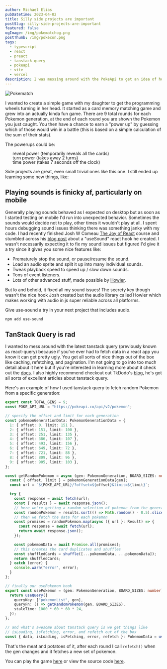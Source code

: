 ```yaml
---
author: Michael Elias
pubDatetime: 2023-04-02
title: Silly side projects are important
postSlug: silly-side-projects-are-important
featured: false
ogImage: /img/pokematchog.png
postThumb: /img/pokecon.png
tags:
  - typescript
  - react
  - preact
  - tanstack-query
  - pokeapi
  - vite
  - vercel
description: I was messing around with the PokeApi to get an idea of how tanstack-query works to potentially use it for work
---
```


<img src="/img/pokecon.png" alt="Pokematch" class="float-right max-w-[150px] sm:max-w-[220px] ml-5" />

I wanted to create a simple game with my daughter to get the programming wheels turning in her head. It started as a card memory matching game and grew into an actually kinda fun game. There are 9 total rounds for each Pokemon generation, at the end of each round you are shown the Pokemon you just caught. You then have a chance to earn a "power up" by guessing which of those would win in a battle (this is based on a simple calculation of the sum of their stats). 

The powerups could be:

<ul style="list-style:none;line-height:1;">
  <li><Pokeball fill="#f8d878" /> reveal power (temporarily reveals all the cards)</li>
  <li><Pokeball fill="#6844fc" /> turn power (takes away 2 turns)</li>
  <li><Pokeball fill="#e40058" /> time power (takes 7 seconds off the clock)</li>
</ul>

Side projects are great, even small trivial ones like this one. I still ended up learning some new things, like:

## Playing sounds is finicky <Tooltip client:visible content="*as fuck">af</Tooltip>, particularly on mobile

Generally playing sounds behaved as I expected on desktop but as soon as I started testing on mobile I'd run into unexpected behavior. Sometimes the sounds would decide not to play, other times it wouldn't play at all. I spent hours debugging sound issues thinking there was something janky with my code. I had recently finished Josh W Comeau [The Joy of React](https://www.joyofreact.com/) course and stumbled across his [blog post](https://www.joshwcomeau.com/react/announcing-use-sound-react-hook/) about a "useSound" react hook he created. I wasn't necessarily expecting it to fix my sound issues but figured I'd give it a try since it gives you some nice features like:

  - Prematurely stop the sound, or pause/resume the sound.
  - Load an audio sprite and split it up into many individual sounds.
  - Tweak playback speed to speed up / slow down sounds.
  - Tons of event listeners.
  - Lots of other advanced stuff, made possible by [Howler](https://howlerjs.com/).

But lo and behold, it fixed all my sound issues! The secrety key though wasn't the nice hook Josh created but the audio library called Howler which makes working with audio in js super reliable across all platforms. 

Give use-sound a try in your next project that includes audio.

```bash
npm add use-sound
```

## TanStack Query is rad

I wanted to mess around with the latest tanstack query (previously known as react-query) because if you've ever had to fetch data in a react app you know it can get pretty ugly. You get all sorts of nice things out of the box like caching, refetching, and pagination. I'm not going to go into too much detail about it here but if you're interested in learning more about it check out the [docs](https://tanstack.com/query/latest). I also highly recommend checkout out TkDodo's [blog](https://tkdodo.eu/blog/all), he's got all sorts of excellent articles about tanstack query.

Here's an example of how I used tanstack query to fetch random Pokemon from a specific generation:

```typescript
export const TOTAL_GENS = 9;
const POKE_API_URL = "https://pokeapi.co/api/v2/pokemon";

// specify the offset and limit for each generation
const pokemonGenerationData: PokemonGenerationData = {
  1: { offset: 0, limit: 151 },
  2: { offset: 151, limit: 100 },
  3: { offset: 251, limit: 135 },
  4: { offset: 386, limit: 107 },
  5: { offset: 493, limit: 156 },
  6: { offset: 649, limit: 72 },
  7: { offset: 721, limit: 88 },
  8: { offset: 809, limit: 96 },
  9: { offset: 905, limit: 103 },
};

const getRandomPokemon = async (gen: PokemonGeneration, BOARD_SIZES: number) => {
  const { offset, limit } = pokemonGenerationData[gen];
  const url = `${POKE_API_URL}/?offset=${offset}&limit=${limit}`;

  try {
    const response = await fetch(url);
    const { results } = await response.json();
    // here we're getting a random selection of pokemon from the generation
    const randomPokemon = results.sort(() => Math.random() - 0.5).slice(0, BOARD_SIZES / 2);
    // then we fetch the data for each pokemon
    const promises = randomPokemon.map(async ({ url }: Result) => {
      const response = await fetch(url);
      return await response.json();
    });

    const pokemonData = await Promise.all(promises);
    // this creates the card duplicates and shuffles
    const shuffledCards = shuffle([...pokemonData, ...pokemonData]);
    return shuffledCards;
  } catch (error) {
    console.warn("error", error);
  } 
};

// finally our usePokemon hook
export const usePokemon = (gen: PokemonGeneration, BOARD_SIZES: number): UseQueryResult<Pokemon[], Error> => {
  return useQuery({
    queryKey: ["pokemonList", gen],
    queryFn: () => getRandomPokemon(gen, BOARD_SIZES),
    staleTime: 1000 * 60 * 60 * 24,
  });
};

// and what's awesome about tanstack query is we get things like 
// isLoading, isFetching, error, and refetch out of the box
const { data, isLoading, isFetching, error, refetch }: PokemonData = usePokemon(gen, boardSize);
```

That's the meat and potatoes of it, after each round I call `refetch()` when the gen changes and it fetches a new set of pokemon.

You can play the game [here](https://pokematch.vercel.app/) or view the source code [here](https://github.com/mikowl/pokematch).